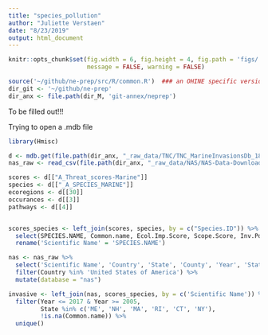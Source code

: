 ```yaml
---
title: "species_pollution"
author: "Juliette Verstaen"
date: "8/23/2019"
output: html_document
---
```


``` r
knitr::opts_chunk$set(fig.width = 6, fig.height = 4, fig.path = 'figs/',
                      message = FALSE, warning = FALSE)

source('~/github/ne-prep/src/R/common.R')  ### an OHINE specific version of common.R
dir_git <- '~/github/ne-prep'
dir_anx <- file.path(dir_M, 'git-annex/neprep')

```



To be filled out!!!

Trying to open a .mdb file
```r
library(Hmisc)

d <- mdb.get(file.path(dir_anx, "_raw_data/TNC/TNC_MarineInvasionsDb_18feb08.mdb")) 
nas_raw <- read_csv(file.path(dir_anx, "_raw_data/NAS/NAS-Data-Download.csv")) 

scores <- d[["A_Threat_scores-Marine"]]
species <- d[["_A_SPECIES_MARINE"]]
ecoregions <- d[[30]]
occurances <- d[[3]]
pathways <- d[[4]]


scores_species <- left_join(scores, species, by = c("Species.ID")) %>% 
  select(SPECIES.NAME, Common.name, Ecol.Imp.Score, Scope.Score, Inv.Potl.Score, Mgt.Diff.Score)%>% 
  rename('Scientific Name' = 'SPECIES.NAME') 

nas <- nas_raw %>% 
  select('Scientific Name', 'Country', 'State', 'County', 'Year', 'Status') %>% 
  filter(Country %in% 'United States of America') %>% 
  mutate(database = "nas")

invasive <- left_join(nas, scores_species, by = c('Scientific Name')) %>% 
  filter(Year <= 2017 & Year >= 2005,
         State %in% c('ME', 'NH', 'MA', 'RI', 'CT', 'NY'),
         !is.na(Common.name)) %>% 
  unique()



```


